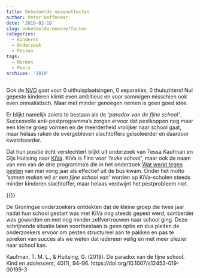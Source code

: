 ```yaml
---
title: Onbedoelde neveneffecten
author: Peter Hoffenaar
date: '2019-02-18'
slug: onbedoelde-neveneffecten
categories:
  - Kinderen
  - Onderzoek
  - Pesten
tags:
  - Normen
  - Peers
archives: '2019'
---
```

Ook de [NVO](https://www.nvo.nl/) gaat voor 0 uithuisplaatsingen, 0 separaties, 0 thuiszitters! Nul gepeste kinderen klinkt even ambitieus en voor sommigen misschien ook even onrealistisch. Maar met minder genoegen nemen is geen goed idee. 

Er blijkt namelijk zoiets te bestaan als de _‘paradox van de fijne school’_. Succesvolle anti-pestprogramma’s zorgen ervoor dat pestkoppen nog maar een kleine groep vormen en de meerderheid vrolijker naar school gaat, maar helaas raken de overgebleven slachtoffers geïsoleerder en daardoor kwetsbaarder. 

Dat hun positie écht verslechtert blijkt uit onderzoek van Tessa Kaufman en Gijs Huitsing naar [KiVa](https://www.kivaschool.nl/). KiVa is Fins voor _'leuke school'_, maar ook de naam van een van de drie programma's die in het onderzoek [Wat werkt tegen pesten](https://www.uu.nl/onderzoek/watwerkttegenpesten) van mei vorig jaar als effectief uit de bus kwam. Onder het motto _'samen maken wij er een fijne school van'_ worden op KiVa-scholen steeds minder kinderen slachtoffer, maar helaas verdwijnt het pestprobleem niet.

{{<youtube id="9fcQ7r-9iCk" autoplay="true">}} 

De Groningse onderzoekers ontdekten dat de kleine groep die twee jaar nadat hun school gestart was met KiVa nog steeds gepest werd, somberder was geworden en met nog minder zelfvertrouwen naar school ging. Deze schrijnende situatie laten voortbestaan is geen optie en dus pleiten de onderzoekers ervoor om pesten structureel aan te pakken en pas te spreken van succes als we weten dat iedereen veilig en met meer plezier naar school kan.

Kaufman, T. M. L., & Huitsing, G. (2019). De paradox van de fijne school. Kind en adolescent, 40(1), 94–96. https://doi.org/10.1007/s12453-019-00199-3
